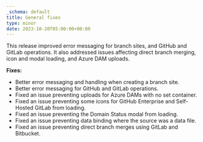 ```yaml
---
_schema: default
title: General fixes
type: minor
date: 2023-10-20T05:00:00+00:00
---
```

This release improved error messaging for branch sites, and GitHub and GitLab operations. It also addressed issues affecting direct branch merging, icon and modal loading, and Azure DAM uploads.

**Fixes:**

* Better error messaging and handling when creating a branch site.
* Better error messaging for GitHub and GitLab operations.
* Fixed an issue preventing uploads for Azure DAMs with no set container.
* Fixed an issue preventing some icons for GitHub Enterprise and Self-Hosted GitLab from loading.
* Fixed an issue preventing the Domain Status modal from loading.
* Fixed an issue preventing data binding where the source was a data file.
* Fixed an issue preventing direct branch merges using GitLab and Bitbucket.
